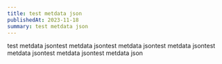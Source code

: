 ```yaml
---
title: test metdata json
publishedAt: 2023-11-18
summary: test metdata json
---
```

test metdata jsontest metdata jsontest metdata jsontest metdata jsontest metdata jsontest metdata jsontest metdata json